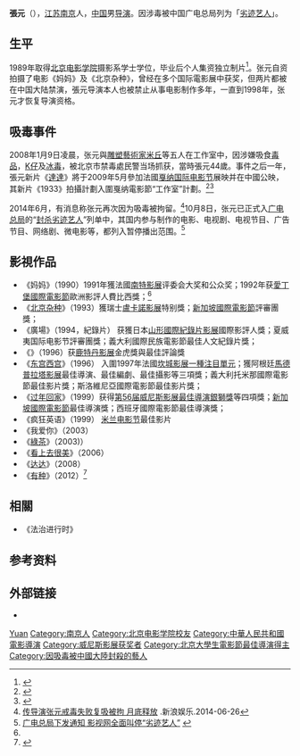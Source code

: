 {{Otheruses|other=名为张元的其他人物|张元}}
{{藝人
|姓名 = 張元
|類型 = 導演
|圖片 = Zhang Yuan (cropped).jpg 
|圖片簡介 = 張元 2007年
|英文名 = Yuan Zhang
|綽號 = 
|出生日期 = {{birth_date_and_age|1963|10|25}}
|出生地點 = {{CHN}}[[江蘇省|江蘇省]][[東海縣|東海縣]]
|國籍 = {{PRC}}
|民族 = [[漢族|漢族]]
|職業 = [[導演|導演]]、[[编剧|编剧]]
|配偶 = 
|兒女 = 
|教育程度 = [[北京電影學院|北京電影學院]]
|活躍年代 = 1990年－2014年
|經紀公司 = 
|IMDb = 
}}

'''張元'''（{{bd|1963年|10月25日||catIdx=Zhang,張元}}），[[江苏|江苏]][[南京|南京]]人，[[中国|中国]]男[[导演|导演]]。因涉毒被中国广电总局列为「[[劣迹艺人|劣迹艺人]]」。

== 生平 ==
1989年取得[[北京电影学院|北京电影学院]]摄影系学士学位，毕业后个人集资独立制片<ref name="资料">{{cite web |url=http://ent.sina.com.cn/m/2002-10-21/1724107831.html |language= |title=资料：导演张元个人简介 |publisher=新浪娱乐 |date=2002年10月21日 |accessdate= |archive-date=2021-05-16 |archive-url=https://web.archive.org/web/20210516190645/https://ent.sina.com.cn/m/2002-10-21/1724107831.html |dead-url=no }}</ref>。张元自资拍摄了电影《妈妈》及《北京杂种》，曾经在多个国际電影展中获奖，但两片都被在中国大陆禁演，張元导演本人也被禁止从事电影制作多年，一直到1998年，张元才恢复导演资格。

== 吸毒事件 ==
{{see also|劣迹令}}
2008年1月9日凌晨，张元與[[雕塑|雕塑]][[藝術家|藝術家]][[米丘|米丘]]等五人在工作室中，因涉嫌吸食[[毒品|毒品]]，[[K仔|K仔]]及[[冰毒|冰毒]]，被北京市禁毒處民警当场抓获，當時張元44歲。事件之后一年，張元新片《[[达达_(电影)|達達]]》將于2009年5月參加法國[[戛纳国际电影节|戛纳国际电影节]]展映并在中國公映，其新片《1933》拍攝計劃入圍戛纳電影節“工作室”計劃。<ref>{{Cite web |url=http://ent.sina.com.cn/s/m/f/zhangyuan/index.html |title=中國導演張元簡介 |access-date=2008-01-11 |archive-date=2021-07-11 |archive-url=https://web.archive.org/web/20210711215025/http://ent.sina.com.cn/s/m/f/zhangyuan/index.html |dead-url=no }}</ref><ref>{{Cite web |url=http://ent.sina.com.cn/m/c/2008-01-11/11241871265.shtml |title=导演张元等吸毒被抓尿检呈阳性 演艺圈人人封口 |access-date=2008-01-11 |archive-date=2020-08-13 |archive-url=https://web.archive.org/web/20200813005230/http://ent.sina.com.cn/m/c/2008-01-11/11241871265.shtml |dead-url=no }}</ref>

2014年6月，有消息称张元再次因为吸毒被拘留。<ref>[http://ent.sina.com.cn/m/c/2014-06-26/08114165101.shtml 传导演张元戒毒失败复吸被拘 月底释放] {{Wayback|url=http://ent.sina.com.cn/m/c/2014-06-26/08114165101.shtml |date=20211128082858 }}.新浪娱乐.2014-06-26</ref>10月8日，张元已正式入[[广电总局|广电总局]]的“[[劣跡令|封杀劣迹艺人]]”列单中，其国内参与制作的电影、电视剧、电视节目、广告节目、网络剧、微电影等，都列入暂停播出范围。<ref>[http://ent.qq.com/a/20141009/007422.htm   广电总局下发通知 影视网全面叫停“劣迹艺人”] {{webarchive|url=https://web.archive.org/web/20141015131616/http://ent.qq.com/a/20141009/007422.htm |date=2014-10-15 }}</ref>

== 影視作品 ==
* 《妈妈》（1990）1991年獲法國[[南特影展|南特影展]]评委会大奖和公众奖；1992年获[[愛丁堡國際電影節|愛丁堡國際電影節]]歐洲影評人費比西獎；<ref name= "资料"/>
* 《[[北京杂种|北京杂种]]》（1993）獲瑞士[[盧卡諾影展|盧卡諾影展]]特别獎；[[新加坡國際電影節|新加坡國際電影節]]評審團獎；
* 《廣場》（1994，紀錄片） 获獲日本[[山形國際紀錄片影展|山形國際紀錄片影展]]國際影評人獎；夏威夷国际电影节評審團獎；義大利國際民族電影節最佳人文紀錄片獎；
* 《{{link-en|兒子（1996年電影）|Sons (1996 film)|兒子}}》（1996）获[[鹿特丹影展|鹿特丹影展]]金虎獎與最佳評論獎
* 《[[东宫西宫_(电影)|东宫西宫]]》（1996） 入圍1997年法國[[坎城影展|坎城影展]][[一種注目|一種注目單元]]；獲阿根廷[[馬德普拉塔影展|馬德普拉塔影展]]最佳導演、最佳編劇、最佳攝影等三項獎；義大利托米那國際電影節最佳影片獎；斯洛維尼亞國際電影節最佳影片獎；
* 《[[过年回家|过年回家]]》（1999）获得[[第56届威尼斯影展|第56届威尼斯影展]][[銀獅獎_(電影)|最佳導演銀獅獎]]等四項獎；[[新加坡國際電影節|新加坡國際電影節]]最佳導演獎；西班牙國際電影節最佳導演獎；
* 《疯狂英语》（1999） [[米兰电影节|米兰电影节]]最佳影片
* 《我爱你》（2003）
* 《[[綠茶_(电影)|綠茶]]》（2003)）
* 《[[看上去很美|看上去很美]]》（2006）
* 《[[达达_(电影)|达达]]》（2008）
* 《[[有种|有种]]》（2012）<ref>{{cite web |url=http://yule.sohu.com/20120910/n352736528.shtml |language= |title=张元《有种》发国际版预告 11日多伦多全球首映 |publisher=搜狐娱乐 |date=2012年9月10日 |accessdate= |archive-date=2019年5月21日 |archive-url=https://web.archive.org/web/20190521043815/http://yule.sohu.com/20120910/n352736528.shtml |dead-url=no }}</ref>

== 相關 ==
* 《法治进行时》

== 参考资料 ==
{{reflist}}

== 外部链接 ==
* {{mtime|893001|張元}}

{{张元}}
{{威尼斯影展最佳導演銀獅獎}}
{{北京大學生電影節最佳導演}}
{{金馬獎最佳改編劇本|第43屆}}

{{Authority control}}
{{DEFAULTSORT:Zhāng Yuán}}
[[Category:張姓|Yuan]]
[[Category:南京人|Category:南京人]]
[[Category:北京电影学院校友|Category:北京电影学院校友]]
[[Category:中華人民共和國電影導演|Category:中華人民共和國電影導演]]
[[Category:威尼斯影展获奖者|Category:威尼斯影展获奖者]]
[[Category:北京大學生電影節最佳導演得主|Category:北京大學生電影節最佳導演得主]]
[[Category:因吸毒被中國大陸封殺的藝人|Category:因吸毒被中國大陸封殺的藝人]]